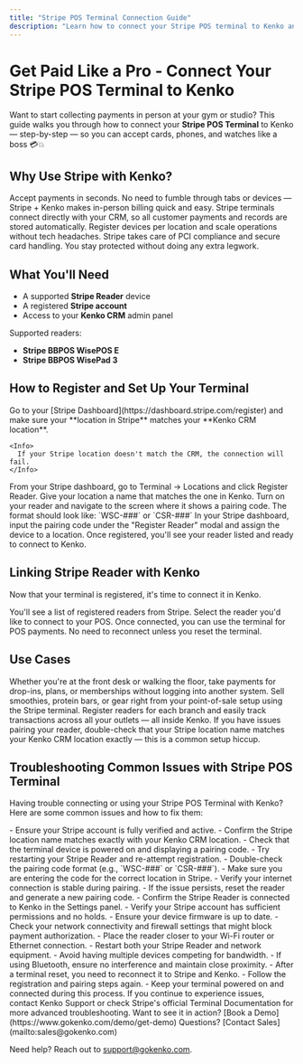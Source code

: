 ```yaml
---
title: "Stripe POS Terminal Connection Guide"
description: "Learn how to connect your Stripe POS terminal to Kenko and start accepting in-person payments with ease."
---
```



# Get Paid Like a Pro - Connect Your Stripe POS Terminal to Kenko

Want to start collecting payments in person at your gym or studio? This guide walks you through how to connect your **Stripe POS Terminal** to Kenko — step-by-step — so you can accept cards, phones, and watches like a boss 💳💥

## Why Use Stripe with Kenko?

<CardGroup cols={2}>
  <Card title="Fast Checkout" icon="bolt">
    Accept payments in seconds. No need to fumble through tabs or devices — Stripe + Kenko makes in-person billing quick and easy.
  </Card>
  <Card title="Seamless CRM Integration" icon="link">
    Stripe terminals connect directly with your CRM, so all customer payments and records are stored automatically.
  </Card>
  <Card title="Multiple Locations Ready" icon="globe">
    Register devices per location and scale operations without tech headaches.
  </Card>
  <Card title="Secure & Compliant" icon="shield">
    Stripe takes care of PCI compliance and secure card handling. You stay protected without doing any extra legwork.
  </Card>
</CardGroup>

## What You'll Need

- A supported **Stripe Reader** device
- A registered **Stripe account**
- Access to your **Kenko CRM** admin panel

Supported readers:

- **Stripe BBPOS WisePOS E**
- **Stripe BBPOS WisePad 3**

## How to Register and Set Up Your Terminal

<Steps>
  <Step title="Register your business location with Stripe">
    Go to your [Stripe Dashboard](https://dashboard.stripe.com/register) and make sure your **location in Stripe** matches your **Kenko CRM location**.

    <Info>
      If your Stripe location doesn't match the CRM, the connection will fail.
    </Info>
  </Step>
  <Step title="Navigate to Reader Registration in Stripe">
    From your Stripe dashboard, go to Terminal → Locations and click Register Reader.
    Give your location a name that matches the one in Kenko.
  </Step>
  <Step title="Power up the Stripe Reader">
    Turn on your reader and navigate to the screen where it shows a pairing code.
    The format should look like: `WSC-###` or `CSR-###`
  </Step>
  <Step title="Enter the pairing code in Stripe">
    In your Stripe dashboard, input the pairing code under the "Register Reader" modal and assign the device to a location.
  </Step>
  <Step title="Success! Device now shows in your dashboard">
    Once registered, you'll see your reader listed and ready to connect to Kenko.
  </Step>
</Steps>

## Linking Stripe Reader with Kenko

Now that your terminal is registered, it's time to connect it in Kenko.

<Steps>
  <Step title="Head to Settings > Stripe > Card Readers">
    You'll see a list of registered readers from Stripe.
  </Step>
  <Step title="Click 'Connect' on your desired reader">
    Select the reader you'd like to connect to your POS.
  </Step>
  <Step title="That's it – you're good to go!">
    Once connected, you can use the terminal for POS payments.
    No need to reconnect unless you reset the terminal.
  </Step>
</Steps>

## Use Cases

<AccordionGroup>
  <Accordion title="In-Studio Payments" icon="credit-card">
    Whether you're at the front desk or walking the floor, take payments for drop-ins, plans, or memberships without logging into another system.
  </Accordion>
  <Accordion title="Retail or Supplement Sales" icon="shirt">
    Sell smoothies, protein bars, or gear right from your point-of-sale setup using the Stripe terminal.
  </Accordion>
  <Accordion title="Multi-Location Setup" icon="location-pin">
    Register readers for each branch and easily track transactions across all your outlets — all inside Kenko.
  </Accordion>
</AccordionGroup>

<Info>
  If you have issues pairing your reader, double-check that your Stripe location name matches your Kenko CRM location exactly — this is a common setup hiccup.
</Info>

## Troubleshooting Common Issues with Stripe POS Terminal

Having trouble connecting or using your Stripe POS Terminal with Kenko? Here are some common issues and how to fix them:

<AccordionGroup>
  <Accordion title="Terminal Not Showing Up in Stripe Dashboard" icon="file-magnifying-glass">
    - Ensure your Stripe account is fully verified and active.
    - Confirm the Stripe location name matches exactly with your Kenko CRM location.
    - Check that the terminal device is powered on and displaying a pairing code.
    - Try restarting your Stripe Reader and re-attempt registration.
  </Accordion>
  <Accordion title="Pairing Code Not Accepted" icon="key">
    - Double-check the pairing code format (e.g., `WSC-###` or `CSR-###`).
    - Make sure you are entering the code for the correct location in Stripe.
    - Verify your internet connection is stable during pairing.
    - If the issue persists, reset the reader and generate a new pairing code.
  </Accordion>
  <Accordion title="Payments Not Processing" icon="ban">
    - Confirm the Stripe Reader is connected to Kenko in the Settings panel.
    - Verify your Stripe account has sufficient permissions and no holds.
    - Ensure your device firmware is up to date.
    - Check your network connectivity and firewall settings that might block payment authorization.
  </Accordion>
  <Accordion title="Reader Disconnects Frequently" icon="signal-stream-slash">
    - Place the reader closer to your Wi-Fi router or Ethernet connection.
    - Restart both your Stripe Reader and network equipment.
    - Avoid having multiple devices competing for bandwidth.
    - If using Bluetooth, ensure no interference and maintain close proximity.
  </Accordion>
  <Accordion title="Terminal Reset or Lost Connection" icon="rotate">
    - After a terminal reset, you need to reconnect it to Stripe and Kenko.
    - Follow the registration and pairing steps again.
    - Keep your terminal powered on and connected during this process.
  </Accordion>
</AccordionGroup>

<Info>
  If you continue to experience issues, contact Kenko Support or check Stripe's official Terminal Documentation for more advanced troubleshooting.
</Info>

<Info>
  Want to see it in action? [Book a Demo](https://www.gokenko.com/demo/get-demo)
  Questions? [Contact Sales](mailto:sales@gokenko.com)
</Info>

Need help? Reach out to [support@gokenko.com](mailto:support@gokenko.com).